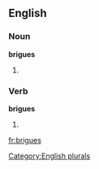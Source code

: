 
==English==

===Noun===
'''brigues'''

# {{plural of |[[brigue]]}}

===Verb===
'''brigues'''

# {{third-person singular of|[[brigue]]}}

[[Category:English plurals]]

[[fr:brigues]]